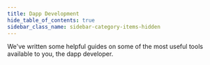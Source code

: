 ```yaml
---
title: Dapp Development
hide_table_of_contents: true
sidebar_class_name: sidebar-category-items-hidden
---
```


We've written some helpful guides on some of the most useful tools available to you, the dapp developer.

